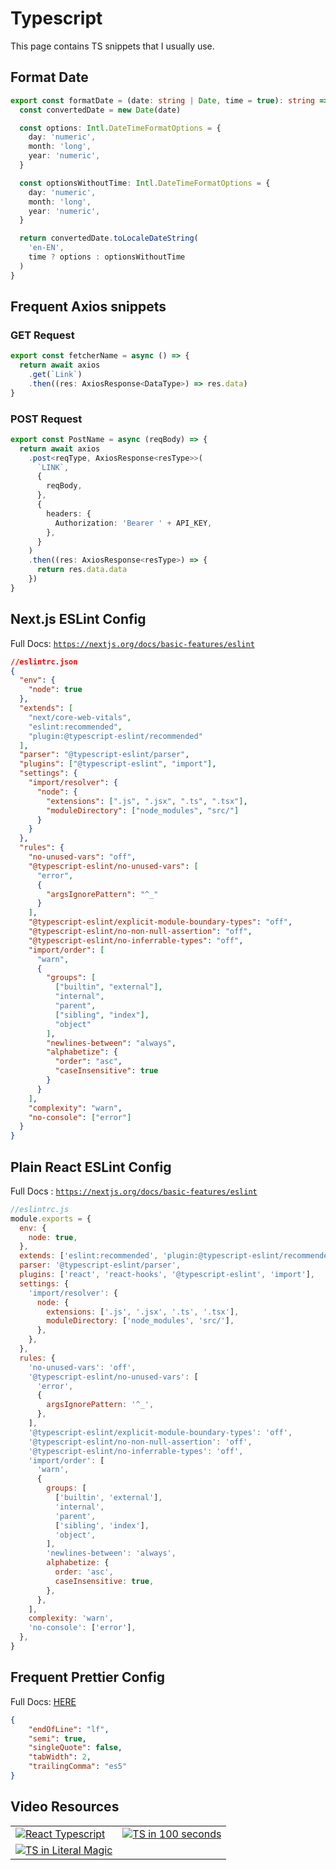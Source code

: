 
# Typescript

<Callout>This page contains TS snippets that I usually use.</Callout>

## Format Date

```ts
export const formatDate = (date: string | Date, time = true): string => {
  const convertedDate = new Date(date)

  const options: Intl.DateTimeFormatOptions = {
    day: 'numeric',
    month: 'long',
    year: 'numeric',
  }

  const optionsWithoutTime: Intl.DateTimeFormatOptions = {
    day: 'numeric',
    month: 'long',
    year: 'numeric',
  }

  return convertedDate.toLocaleDateString(
    'en-EN',
    time ? options : optionsWithoutTime
  )
}
```

## Frequent Axios snippets

### GET Request

```ts
export const fetcherName = async () => {
  return await axios
    .get(`Link`)
    .then((res: AxiosResponse<DataType>) => res.data)
}
```

### POST Request

```ts
export const PostName = async (reqBody) => {
  return await axios
    .post<reqType, AxiosResponse<resType>>(
      `LINK`,
      {
        reqBody,
      },
      {
        headers: {
          Authorization: 'Bearer ' + API_KEY,
        },
      }
    )
    .then((res: AxiosResponse<resType>) => {
      return res.data.data
    })
}
```

## Next.js ESLint Config

Full Docs: [`https://nextjs.org/docs/basic-features/eslint`](https://nextjs.org/docs/basic-features/eslint)

```json
//eslintrc.json
{
  "env": {
    "node": true
  },
  "extends": [
    "next/core-web-vitals",
    "eslint:recommended",
    "plugin:@typescript-eslint/recommended"
  ],
  "parser": "@typescript-eslint/parser",
  "plugins": ["@typescript-eslint", "import"],
  "settings": {
    "import/resolver": {
      "node": {
        "extensions": [".js", ".jsx", ".ts", ".tsx"],
        "moduleDirectory": ["node_modules", "src/"]
      }
    }
  },
  "rules": {
    "no-unused-vars": "off",
    "@typescript-eslint/no-unused-vars": [
      "error",
      {
        "argsIgnorePattern": "^_"
      }
    ],
    "@typescript-eslint/explicit-module-boundary-types": "off",
    "@typescript-eslint/no-non-null-assertion": "off",
    "@typescript-eslint/no-inferrable-types": "off",
    "import/order": [
      "warn",
      {
        "groups": [
          ["builtin", "external"],
          "internal",
          "parent",
          ["sibling", "index"],
          "object"
        ],
        "newlines-between": "always",
        "alphabetize": {
          "order": "asc",
          "caseInsensitive": true
        }
      }
    ],
    "complexity": "warn",
    "no-console": ["error"]
  }
}
```

## Plain React ESLint Config

Full Docs : [`https://nextjs.org/docs/basic-features/eslint`](https://nextjs.org/docs/basic-features/eslint)

```js
//eslintrc.js
module.exports = {
  env: {
    node: true,
  },
  extends: ['eslint:recommended', 'plugin:@typescript-eslint/recommended'],
  parser: '@typescript-eslint/parser',
  plugins: ['react', 'react-hooks', '@typescript-eslint', 'import'],
  settings: {
    'import/resolver': {
      node: {
        extensions: ['.js', '.jsx', '.ts', '.tsx'],
        moduleDirectory: ['node_modules', 'src/'],
      },
    },
  },
  rules: {
    'no-unused-vars': 'off',
    '@typescript-eslint/no-unused-vars': [
      'error',
      {
        argsIgnorePattern: '^_',
      },
    ],
    '@typescript-eslint/explicit-module-boundary-types': 'off',
    '@typescript-eslint/no-non-null-assertion': 'off',
    '@typescript-eslint/no-inferrable-types': 'off',
    'import/order': [
      'warn',
      {
        groups: [
          ['builtin', 'external'],
          'internal',
          'parent',
          ['sibling', 'index'],
          'object',
        ],
        'newlines-between': 'always',
        alphabetize: {
          order: 'asc',
          caseInsensitive: true,
        },
      },
    ],
    complexity: 'warn',
    'no-console': ['error'],
  },
}
```

## Frequent Prettier Config

Full Docs: [HERE](https://www.npmjs.com/package/prettier)

```json
{
    "endOfLine": "lf",
    "semi": true,
    "singleQuote": false,
    "tabWidth": 2,
    "trailingComma": "es5"
}
```

## Video Resources

|                                                                                                                         |                                                                                                                       |
| ----------------------------------------------------------------------------------------------------------------------- | :-------------------------------------------------------------------------------------------------------------------: |
| [![React Typescript](http://i3.ytimg.com/vi/ydkQlJhodio/hqdefault.jpg)](https://www.youtube.com/watch?v=ydkQlJhodio)    | [![TS in 100 seconds](http://i3.ytimg.com/vi/zQnBQ4tB3ZA/hqdefault.jpg)](https://www.youtube.com/watch?v=zQnBQ4tB3ZA) |
| [![TS in Literal Magic](http://i3.ytimg.com/vi/5JqzCjg4YRU/hqdefault.jpg)](https://www.youtube.com/watch?v=5JqzCjg4YRU) |                                                                                                                       |
